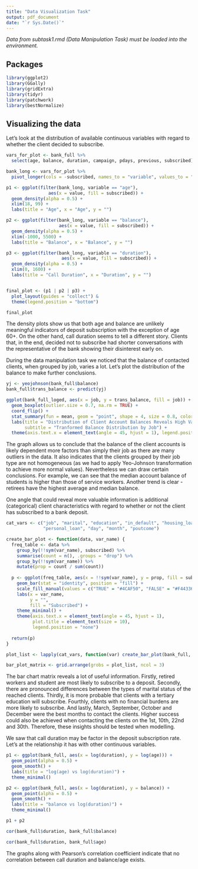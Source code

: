 ```yaml
---
title: "Data Visualization Task"
output: pdf_document
date: "`r Sys.Date()`"
---
```


*Data from subtask1.rmd (Data Manipulation Task) must be loaded into the environment.*

## Packages

```r
library(ggplot2)
library(GGally)
library(gridExtra)
library(tidyr)
library(patchwork)
library(bestNormalize)
```

## Visualizing the data

Let's look at the distribution of available continuous variables with regard to whether the client decided to subscribe.

```r
vars_for_plot <- bank_full %>%
  select(age, balance, duration, campaign, pdays, previous, subscribed)

bank_long <- vars_for_plot %>%
  pivot_longer(cols = -subscribed, names_to = "variable", values_to = "value")

p1 <- ggplot(filter(bank_long, variable == "age"),
                aes(x = value, fill = subscribed)) +
  geom_density(alpha = 0.5) +
  xlim(18, 99) +
  labs(title = "Age", x = "Age", y = "")

p2 <- ggplot(filter(bank_long, variable == "balance"),
                    aes(x = value, fill = subscribed)) +
  geom_density(alpha = 0.5) +
  xlim(-1000, 5500) +
  labs(title = "Balance", x = "Balance", y = "")

p3 <- ggplot(filter(bank_long, variable == "duration"),
                     aes(x = value, fill = subscribed)) +
  geom_density(alpha = 0.5) +
  xlim(0, 1600) +
  labs(title = "Call Duration", x = "Duration", y = "")


final_plot <- (p1 | p2 | p3) +
  plot_layout(guides = "collect") &
  theme(legend.position = "bottom")

final_plot
```

The density plots show us that both age and balance are unlikely meaningful indicators of deposit subscription with the exception of age 60+. On the other hand, call duration seems to tell a different story. Clients that, in the end, decided not to subscribe had shorter conversations with the representative of the bank showing their disinterest early on.

During the data manipulation task we noticed that the balance of contacted clients, when grouped by job, varies a lot. Let's plot the distribution of the balance to make further conclusions.

```r
yj <- yeojohnson(bank_full$balance)
bank_full$trans_balance <- predict(yj)

ggplot(bank_full_loged, aes(x = job, y = trans_balance, fill = job)) + 
  geom_boxplot(outlier.size = 0.7, na.rm = TRUE) +
  coord_flip() + 
  stat_summary(fun = mean, geom = "point", shape = 4, size = 0.8, color = "black", na.rm = TRUE) + 
  labs(title = "Distribution of Client Account Balances Reveals High Variance",
       subtitle = "Tranformed Balance Distribution by Job") +
  theme(axis.text.x = element_text(angle = 45, hjust = 1), legend.position = "none")
```

The graph allows us to conclude that the balance of the client accounts is likely dependent more factors than simply their job as there are many outliers in the data. It also indicates that the clients grouped by their job type are not homogeneous (as we had to apply Yeo-Johnson transformation to achieve more normal values). Nevertheless we can draw certain conclusions. For example, we can see that the median account balance of students is higher than those of service workers. Another trend is clear - retirees have the highest average and median balance.

One angle that could reveal more valuable information is additional (categorical) client characteristics with regard to whether or not the client has subscribed to a bank deposit.

```r
cat_vars <- c("job", "marital", "education", "in_default", "housing_loan", 
              "personal_loan", "day", "month", "poutcome")

create_bar_plot <- function(data, var_name) {
  freq_table <- data %>%
    group_by(!!sym(var_name), subscribed) %>%
    summarise(count = n(), .groups = "drop") %>%
    group_by(!!sym(var_name)) %>%
    mutate(prop = count / sum(count))
  
  p <- ggplot(freq_table, aes(x = !!sym(var_name), y = prop, fill = subscribed)) +
    geom_bar(stat = "identity", position = "fill") +
    scale_fill_manual(values = c("TRUE" = "#4CAF50", "FALSE" = "#F44336")) +
    labs(x = var_name,
         y = "",
         fill = "Subscribed") +
    theme_minimal() +
    theme(axis.text.x = element_text(angle = 45, hjust = 1),
          plot.title = element_text(size = 10),
          legend.position = "none")
  
  return(p)
}

plot_list <- lapply(cat_vars, function(var) create_bar_plot(bank_full, var))

bar_plot_matrix <- grid.arrange(grobs = plot_list, ncol = 3)
```

The bar chart matrix reveals a lot of useful information. Firstly, retired workers and student are most likely to subscribe to a deposit. Secondly, there are pronounced differences between the types of marital status of the reached clients. Thirdly, it is more probable that clients with a tertiary education will subscribe. Fourthly, clients with no financial burdens are more likely to subscribe. And lastly, March, September, October and December were the best months to contact the clients. Higher success could also be achieved when contacting the clients on the 1st, 10th, 22nd and 30th. Therefore, these insights should be tested when modelling.

We saw that call duration may be factor in the deposit subscription rate. Let's at the relationship it has with other continuous variables.

```r
p1 <- ggplot(bank_full, aes(x = log(duration), y = log(age))) +
  geom_point(alpha = 0.5) + 
  geom_smooth() +
  labs(title = "log(age) vs log(duration)") +
  theme_minimal()

p2 <- ggplot(bank_full, aes(x = log(duration), y = balance)) +
  geom_point(alpha = 0.5) +
  geom_smooth() +
  labs(title = "balance vs log(duration)") +
  theme_minimal()

p1 + p2
```

```r
cor(bank_full$duration, bank_full$balance)

cor(bank_full$duration, bank_full$age)
```

The graphs along with Pearson's correlation coefficient indicate that no correlation between call duration and balance/age exists.
